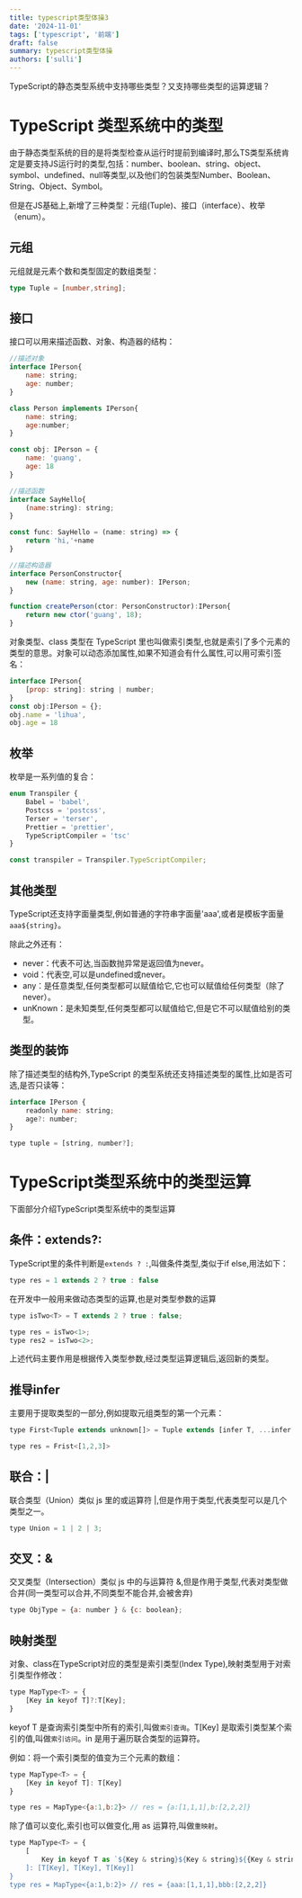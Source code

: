 ```yaml
---
title: typescript类型体操3
date: '2024-11-01'
tags: ['typescript', '前端']
draft: false
summary: typescript类型体操
authors: ['sulli']
---
```



TypeScript的静态类型系统中支持哪些类型？又支持哪些类型的运算逻辑？

# TypeScript 类型系统中的类型

由于静态类型系统的目的是将类型检查从运行时提前到编译时,那么TS类型系统肯定是要支持JS运行时的类型,包括：number、boolean、string、object、symbol、undefined、null等类型,以及他们的包装类型Number、Boolean、String、Object、Symbol。

但是在JS基础上,新增了三种类型：元组(Tuple)、接口（interface）、枚举（enum）。

## 元组
元组就是元素个数和类型固定的数组类型：

```ts
type Tuple = [number,string];
```

## 接口
接口可以用来描述函数、对象、构造器的结构：

```js
//描述对象
interface IPerson{
    name: string;
    age: number;
}

class Person implements IPerson{
    name: string;
    age:number;
}

const obj: IPerson = {
    name: 'guang',
    age: 18
}

//描述函数
interface SayHello{
    (name:string): string;
}

const func: SayHello = (name: string) => {
    return 'hi,'+name
}

//描述构造器
interface PersonConstructor{
    new (name: string, age: number): IPerson;
}

function createPerson(ctor: PersonConstructor):IPerson{
    return new ctor('guang', 18);
}
```

对象类型、class 类型在 TypeScript 里也叫做索引类型,也就是索引了多个元素的类型的意思。对象可以动态添加属性,如果不知道会有什么属性,可以用可索引签名：

```js
interface IPerson{
    [prop: string]: string | number;
}
const obj:IPerson = {};
obj.name = 'lihua',
obj.age = 18
```

## 枚举

枚举是一系列值的复合：
```js
enum Transpiler {
    Babel = 'babel',
    Postcss = 'postcss',
    Terser = 'terser',
    Prettier = 'prettier',
    TypeScriptCompiler = 'tsc'
}

const transpiler = Transpiler.TypeScriptCompiler;
```

## 其他类型

TypeScript还支持字面量类型,例如普通的字符串字面量'aaa',或者是模板字面量 `aaa${string}`。

除此之外还有：
- never：代表不可达,当函数抛异常是返回值为never。
- void：代表空,可以是undefined或never。
- any：是任意类型,任何类型都可以赋值给它,它也可以赋值给任何类型（除了 never）。
- unKnown：是未知类型,任何类型都可以赋值给它,但是它不可以赋值给别的类型。

## 类型的装饰

除了描述类型的结构外,TypeScript 的类型系统还支持描述类型的属性,比如是否可选,是否只读等：

```js
interface IPerson {
    readonly name: string;
    age?: number;
}

type tuple = [string, number?];
```

# TypeScript类型系统中的类型运算

下面部分介绍TypeScript类型系统中的类型运算

## 条件：extends?:

TypeScript里的条件判断是`extends ? :`,叫做条件类型,类似于if else,用法如下：

```js
type res = 1 extends 2 ? true : false
```
在开发中一般用来做动态类型的运算,也是对类型参数的运算
```js
type isTwo<T> = T extends 2 ? true : false;

type res = isTwo<1>;
type res2 = isTwo<2>;
```
上述代码主要作用是根据传入类型参数,经过类型运算逻辑后,返回新的类型。

## 推导infer

主要用于提取类型的一部分,例如提取元组类型的第一个元素：

```js
type First<Tuple extends unknown[]> = Tuple extends [infer T, ...infer R] ? T : never;

type res = Frist<[1,2,3]>
```

## 联合：|

联合类型（Union）类似 js 里的或运算符 |,但是作用于类型,代表类型可以是几个类型之一。

```js
type Union = 1 | 2 | 3;
```

## 交叉：&

交叉类型（Intersection）类似 js 中的与运算符 &,但是作用于类型,代表对类型做合并(同一类型可以合并,不同类型不能合并,会被舍弃)

```js
type ObjType = {a: number } & {c: boolean};
```

## 映射类型

对象、class在TypeScript对应的类型是索引类型(Index Type),映射类型用于对索引类型作修改：

```js
type MapType<T> = {
    [Key in keyof T]?:T[Key];
}
```
keyof T 是查询索引类型中所有的索引,叫做`索引查询`。T[Key] 是取索引类型某个索引的值,叫做`索引访问`。in 是用于遍历联合类型的运算符。

例如：将一个索引类型的值变为三个元素的数组：

```js
type MapType<T> = {
    [Key in keyof T]: T[Key]
}

type res = MapType<{a:1,b:2}> // res = {a:[1,1,1],b:[2,2,2]}
```

除了值可以变化,索引也可以做变化,用 as 运算符,叫做`重映射`。

```js
type MapType<T> = {
    [
        Key in keyof T as `${Key & string}${Key & string}${{Key & string}`
    ]: [T[Key], T[Key], T[Key]]
}
type res = MapType<{a:1,b:2}> // res = {aaa:[1,1,1],bbb:[2,2,2]}
```